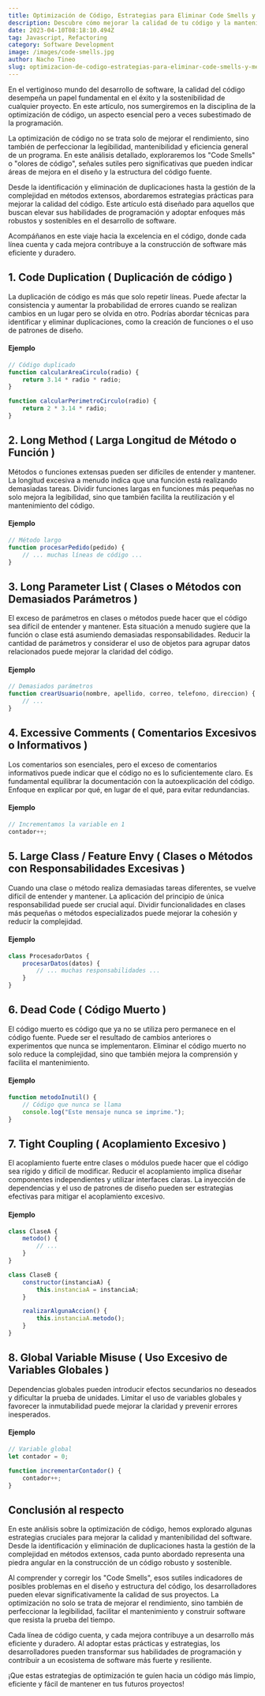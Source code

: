 ```yaml
---
title: Optimización de Código, Estrategias para Eliminar Code Smells y Mejorar la Mantenibilidad del Software
description: Descubre cómo mejorar la calidad de tu código y la mantenibilidad de tu software con nuestras estrategias de optimización. Exploraremos cómo eliminar Code Smells, abordar duplicaciones, reducir la complejidad, y optimizar tu código para un desarrollo más eficiente. Aprende las mejores prácticas que transformarán tu programación y fortalecerán la base de tus proyectos. ¡Optimiza hoy para un mañana sin complicaciones!
date: 2023-04-10T08:18:10.494Z
tag: Javascript, Refactoring
category: Software Development
image: /images/code-smells.jpg
author: Nacho Tineo
slug: optimizacion-de-codigo-estrategias-para-eliminar-code-smells-y-mejorar-la-mantenibilidad-del-software.mdx
---
```


En el vertiginoso mundo del desarrollo de software, la calidad del código desempeña un papel fundamental en el éxito y la sostenibilidad de cualquier proyecto. En este artículo, nos sumergiremos en la disciplina de la optimización de código, un aspecto esencial pero a veces subestimado de la programación.

La optimización de código no se trata solo de mejorar el rendimiento, sino también de perfeccionar la legibilidad, mantenibilidad y eficiencia general de un programa. En este análisis detallado, exploraremos los "Code Smells" o "olores de código", señales sutiles pero significativas que pueden indicar áreas de mejora en el diseño y la estructura del código fuente.

Desde la identificación y eliminación de duplicaciones hasta la gestión de la complejidad en métodos extensos, abordaremos estrategias prácticas para mejorar la calidad del código. Este artículo está diseñado para aquellos que buscan elevar sus habilidades de programación y adoptar enfoques más robustos y sostenibles en el desarrollo de software.

Acompáñanos en este viaje hacia la excelencia en el código, donde cada línea cuenta y cada mejora contribuye a la construcción de software más eficiente y duradero.

## 1. Code Duplication ( Duplicación de código )

La duplicación de código es más que solo repetir líneas. Puede afectar la consistencia y aumentar la probabilidad de errores cuando se realizan cambios en un lugar pero se olvida en otro. Podrías abordar técnicas para identificar y eliminar duplicaciones, como la creación de funciones o el uso de patrones de diseño.

#### Ejemplo

```javascript
// Código duplicado
function calcularAreaCirculo(radio) {
    return 3.14 * radio * radio;
}

function calcularPerimetroCirculo(radio) {
    return 2 * 3.14 * radio;
}
```



## 2. Long Method ( Larga Longitud de Método o Función )

Métodos o funciones extensas pueden ser difíciles de entender y mantener. La longitud excesiva a menudo indica que una función está realizando demasiadas tareas. Dividir funciones largas en funciones más pequeñas no solo mejora la legibilidad, sino que también facilita la reutilización y el mantenimiento del código.

#### Ejemplo

```javascript
// Método largo
function procesarPedido(pedido) {
    // ... muchas líneas de código ...
}
```



## 3. Long Parameter List ( Clases o Métodos con Demasiados Parámetros )

El exceso de parámetros en clases o métodos puede hacer que el código sea difícil de entender y mantener. Esta situación a menudo sugiere que la función o clase está asumiendo demasiadas responsabilidades. Reducir la cantidad de parámetros y considerar el uso de objetos para agrupar datos relacionados puede mejorar la claridad del código.

#### Ejemplo

```javascript
// Demasiados parámetros
function crearUsuario(nombre, apellido, correo, telefono, direccion) {
    // ...
}
```



## 4. Excessive Comments ( Comentarios Excesivos o Informativos )

Los comentarios son esenciales, pero el exceso de comentarios informativos puede indicar que el código no es lo suficientemente claro. Es fundamental equilibrar la documentación con la autoexplicación del código. Enfoque en explicar por qué, en lugar de el qué, para evitar redundancias.

#### Ejemplo

```javascript
// Incrementamos la variable en 1
contador++;
```



## 5. Large Class / Feature Envy ( Clases o Métodos con Responsabilidades Excesivas )

Cuando una clase o método realiza demasiadas tareas diferentes, se vuelve difícil de entender y mantener. La aplicación del principio de única responsabilidad puede ser crucial aquí. Dividir funcionalidades en clases más pequeñas o métodos especializados puede mejorar la cohesión y reducir la complejidad.

#### Ejemplo

```javascript
class ProcesadorDatos {
    procesarDatos(datos) {
        // ... muchas responsabilidades ...
    }
}
```



## 6. Dead Code ( Código Muerto )

El código muerto es código que ya no se utiliza pero permanece en el código fuente. Puede ser el resultado de cambios anteriores o experimentos que nunca se implementaron. Eliminar el código muerto no solo reduce la complejidad, sino que también mejora la comprensión y facilita el mantenimiento.

#### Ejemplo

```javascript
function metodoInutil() {
    // Código que nunca se llama
    console.log("Este mensaje nunca se imprime.");
}
```



## 7. Tight Coupling ( Acoplamiento Excesivo )

El acoplamiento fuerte entre clases o módulos puede hacer que el código sea rígido y difícil de modificar. Reducir el acoplamiento implica diseñar componentes independientes y utilizar interfaces claras. La inyección de dependencias y el uso de patrones de diseño pueden ser estrategias efectivas para mitigar el acoplamiento excesivo.

#### Ejemplo

```javascript
class ClaseA {
    metodo() {
        // ...
    }
}

class ClaseB {
    constructor(instanciaA) {
        this.instanciaA = instanciaA;
    }

    realizarAlgunaAccion() {
        this.instanciaA.metodo();
    }
}
```



## 8. Global Variable Misuse ( Uso Excesivo de Variables Globales )

Dependencias globales pueden introducir efectos secundarios no deseados y dificultar la prueba de unidades. Limitar el uso de variables globales y favorecer la inmutabilidad puede mejorar la claridad y prevenir errores inesperados.

#### Ejemplo

```javascript
// Variable global
let contador = 0;

function incrementarContador() {
    contador++;
}
```


## Conclusión al respecto

En este análisis sobre la optimización de código, hemos explorado algunas estrategias cruciales para mejorar la calidad y mantenibilidad del software. Desde la identificación y eliminación de duplicaciones hasta la gestión de la complejidad en métodos extensos, cada punto abordado representa una piedra angular en la construcción de un código robusto y sostenible.

Al comprender y corregir los "Code Smells", esos sutiles indicadores de posibles problemas en el diseño y estructura del código, los desarrolladores pueden elevar significativamente la calidad de sus proyectos. La optimización no solo se trata de mejorar el rendimiento, sino también de perfeccionar la legibilidad, facilitar el mantenimiento y construir software que resista la prueba del tiempo.

Cada línea de código cuenta, y cada mejora contribuye a un desarrollo más eficiente y duradero. Al adoptar estas prácticas y estrategias, los desarrolladores pueden transformar sus habilidades de programación y contribuir a un ecosistema de software más fuerte y resiliente.

¡Que estas estrategias de optimización te guíen hacia un código más limpio, eficiente y fácil de mantener en tus futuros proyectos!
